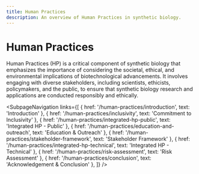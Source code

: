 ```yaml
---
title: Human Practices
description: An overview of Human Practices in synthetic biology.
---
```



# Human Practices
Human Practices (HP) is a critical component of synthetic biology that emphasizes the
importance of considering the societal, ethical, and environmental implications of
biotechnological advancements. It involves engaging with diverse stakeholders,
including scientists, ethicists, policymakers, and the public, to ensure that
synthetic biology research and applications are conducted responsibly and ethically.

<SubpageNavigation links={[
  { href: '/human-practices/introduction', text: 'Introduction' },
  { href: '/human-practices/inclusivity', text: 'Commitment to Inclusivity' },
  { href: '/human-practices/integrated-hp-public', text: 'Integrated HP - Public' },
  { href: '/human-practices/education-and-outreach', text: 'Education & Outreach' },
  { href: '/human-practices/stakeholder-framework', text: 'Stakeholder Framework' },
  { href: '/human-practices/integrated-hp-technical', text: 'Integrated HP - Technical' },
  { href: '/human-practices/risk-assessment', text: 'Risk Assessment' },
  { href: '/human-practices/conclusion', text: 'Acknowledgement & Conclusion' },
]} />
